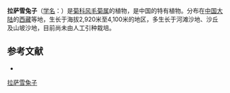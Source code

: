 {{Speciesbox
| name = 拉萨雪兔子
| status = 
| status_system = 
| image =
| genus = Saussurea
| species = kingii
| authority = C. E. C. Fisch.
}}

'''拉萨雪兔子'''（[[学名|学名]]：{{lang|la|''Saussurea kingii''}}）是[[菊科|菊科]][[风毛菊属|风毛菊属]]的植物，是中国的特有植物。分布在[[中国大陆|中国大陆]]的[[西藏|西藏]]等地，生长于海拔2,920米至4,100米的地区，多生长于河滩沙地、沙丘及山坡沙地，目前尚未由人工引种栽培。

== 参考文献 ==
<div class="references-small">
* {{cite web| url =http://www.bioinfo.cn/db05/KmzwSpecies.php?action=view&id=5328| title =拉萨雪兔子| work =《中国高等植物数据库全库》| publisher =中国科学院微生物研究所| author =昆明植物研究所| accessdate =2009-02-24| deadurl =yes| archiveurl =https://web.archive.org/web/20160305002336/http://www.bioinfo.cn/db05/KmzwSpecies.php?action=view&id=5328| archivedate =2016-03-05}}
</div>
{{Taxonbar|from=Q11077087}}

[[Category:风毛菊属|拉萨雪兔子]]


{{植物小作品}}